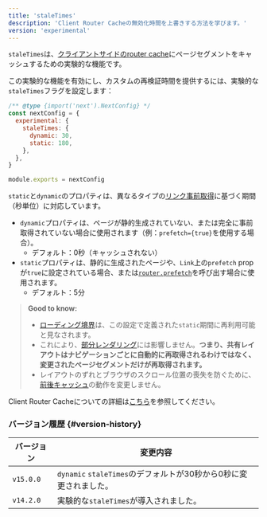 ```yaml
---
title: 'staleTimes'
description: 'Client Router Cacheの無効化時間を上書きする方法を学びます。'
version: 'experimental'
---
```


`staleTimes`は、[クライアントサイドのrouter cache](/docs/app/building-your-application/caching#client-side-router-cache)にページセグメントをキャッシュするための実験的な機能です。

この実験的な機能を有効にし、カスタムの再検証時間を提供するには、実験的な`staleTimes`フラグを設定します：

```js title="next.config.js"
/** @type {import('next').NextConfig} */
const nextConfig = {
  experimental: {
    staleTimes: {
      dynamic: 30,
      static: 180,
    },
  },
}

module.exports = nextConfig
```

`static`と`dynamic`のプロパティは、異なるタイプの[リンク事前取得](/docs/app/api-reference/components/link#prefetch)に基づく期間（秒単位）に対応しています。

- `dynamic`プロパティは、ページが静的生成されていない、または完全に事前取得されていない場合に使用されます（例：`prefetch={true}`を使用する場合）。
  - デフォルト：0秒（キャッシュされない）
- `static`プロパティは、静的に生成されたページや、`Link`上の`prefetch` propが`true`に設定されている場合、または[`router.prefetch`](/docs/app/building-your-application/caching#routerprefetch)を呼び出す場合に使用されます。
  - デフォルト：5分

> **Good to know:**
>
> - [ローディング境界](/docs/app/api-reference/file-conventions/loading)は、この設定で定義された`static`期間に再利用可能と見なされます。
> - これにより、[部分レンダリング](/docs/app/building-your-application/routing/linking-and-navigating#4-partial-rendering)には影響しません。**つまり、共有レイアウトはナビゲーションごとに自動的に再取得されるわけではなく、変更されたページセグメントだけが再取得されます。**
> - レイアウトのずれとブラウザのスクロール位置の喪失を防ぐために、[前後キャッシュ](/docs/app/building-your-application/caching#client-side-router-cache)の動作を変更しません。

Client Router Cacheについての詳細は[こちら](/docs/app/building-your-application/caching#client-side-router-cache)を参照してください。

### バージョン履歴 {#version-history}

| バージョン | 変更内容                                                          |
| ---------- | ----------------------------------------------------------------- |
| `v15.0.0`  | `dynamic` `staleTimes`のデフォルトが30秒から0秒に変更されました。 |
| `v14.2.0`  | 実験的な`staleTimes`が導入されました。                            |

